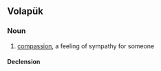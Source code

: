 ==Volapük==

===Noun===
{{vo-noun|-}}

# [[compassion]], a feeling of sympathy for someone

====Declension====
{{vo-decl-noun-np}}